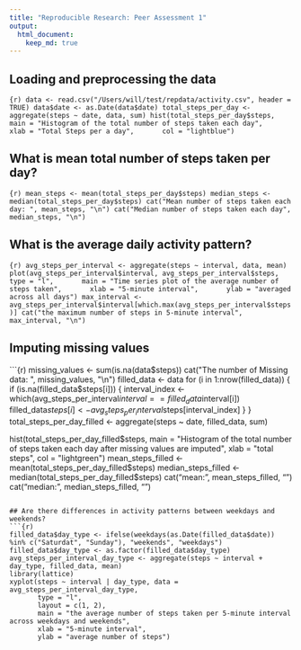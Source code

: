 ```yaml
---
title: "Reproducible Research: Peer Assessment 1"
output: 
  html_document:
    keep_md: true
---
```



## Loading and preprocessing the data
```{r)
data <- read.csv("/Users/will/test/repdata/activity.csv", header = TRUE)
data$date <- as.Date(data$date)
total_steps_per_day <- aggregate(steps ~ date, data, sum)
hist(total_steps_per_day$steps, 
     main = "Histogram of the total number of steps taken each day", 
     xlab = "Total Steps per a day", 
     col = "lightblue")
```

## What is mean total number of steps taken per day?
```{r)
mean_steps <- mean(total_steps_per_day$steps)
median_steps <- median(total_steps_per_day$steps)
cat("Mean number of steps taken each day: ", mean_steps, "\n")
cat("Median number of steps taken each day", median_steps, "\n")
```

## What is the average daily activity pattern?
```{r)
avg_steps_per_interval <- aggregate(steps ~ interval, data, mean)
plot(avg_steps_per_interval$interval, avg_steps_per_interval$steps, 
     type = "l", 
     main = "Time series plot of the average number of steps taken", 
     xlab = "5-minute interval", 
     ylab = "averaged across all days")
max_interval <- avg_steps_per_interval$interval[which.max(avg_steps_per_interval$steps)]
cat("the maximum number of steps in 5-minute interval", max_interval, "\n")
```

## Imputing missing values
```{r)
missing_values <- sum(is.na(data$steps))
cat("The number of Missing data: ", missing_values, "\n")
filled_data <- data
for (i in 1:nrow(filled_data)) {
  if (is.na(filled_data$steps[i])) {
    interval_index <- which(avg_steps_per_interval$interval == filled_data$interval[i])
    filled_data$steps[i] <- avg_steps_per_interval$steps[interval_index]
  }
}
total_steps_per_day_filled <- aggregate(steps ~ date, filled_data, sum)

hist(total_steps_per_day_filled$steps, 
     main = "Histogram of the total number of steps taken each day after missing values are imputed", 
     xlab = "total steps", 
     col = "lightgreen")
mean_steps_filled <- mean(total_steps_per_day_filled$steps)
median_steps_filled <- median(total_steps_per_day_filled$steps)
cat("mean: ", mean_steps_filled, "\n")
cat("median: ", median_steps_filled, "\n")
```

## Are there differences in activity patterns between weekdays and weekends?
```{r)
filled_data$day_type <- ifelse(weekdays(as.Date(filled_data$date)) %in% c("Saturdat", "Sunday"), "weekends", "weekdays")
filled_data$day_type <- as.factor(filled_data$day_type)
avg_steps_per_interval_day_type <- aggregate(steps ~ interval + day_type, filled_data, mean)
library(lattice)
xyplot(steps ~ interval | day_type, data = avg_steps_per_interval_day_type, 
       type = "l", 
       layout = c(1, 2), 
       main = "the average number of steps taken per 5-minute interval across weekdays and weekends", 
       xlab = "5-minute interval", 
       ylab = "average number of steps")
```
